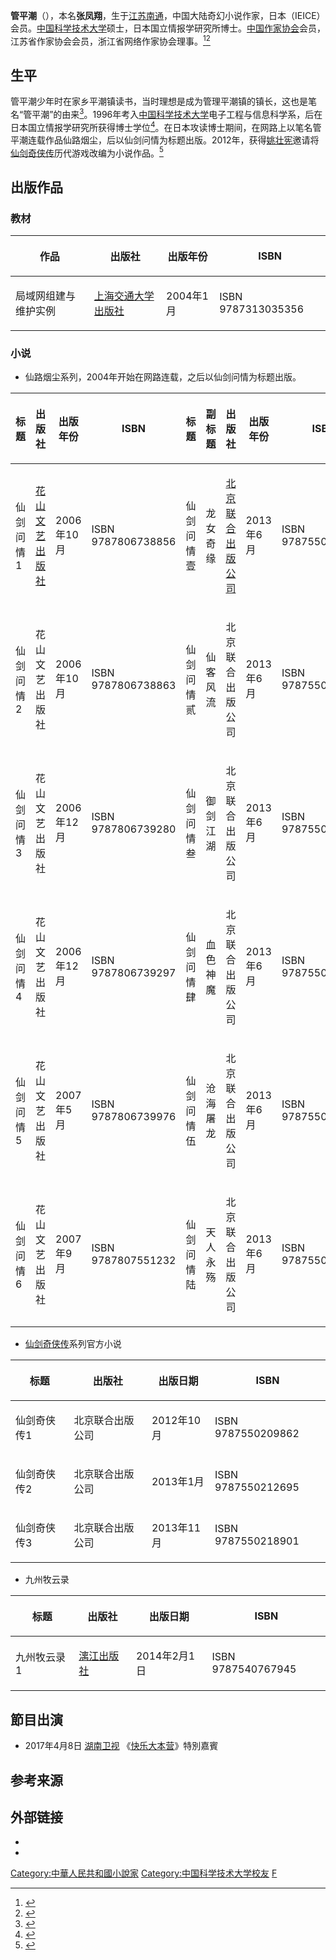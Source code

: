 {{Infobox writer 
| 姓名     = 管平潮
| 图像     = 
| 图像大小 = 
| 图像说明 = 
| 本名     = 张凤翔
| 笔名     = 管平潮
| 出生     = {{birth year and age|1977}}
| 出生地点 = {{CHN}}[[江苏省|江苏省]][[南通市|南通市]]
| 逝世     = 
| 逝世地点 = 
| 居处     = 
| 职业     = [[作家|作家]]
| 国籍     = {{PRC}}
| 种族     = [[汉族|汉族]]
| 公民权   = 
| 教育程度 = 
| 母校     = [[中国科学技术大学|中国科学技术大学]]电子工程与信息科学系<br />[[日本|日本]][[国立情报学研究所|国立情报学研究所]]
| 创作时期 = 
| 体裁     = [[小说|小说]]
| 代表作   = 《[[仙剑奇侠传|仙剑奇侠传]]》<br> 《[[九州牧云录|九州牧云录]]》
| 奖项     = 
| 签名     =  
| 官方网站 = 
}}
'''管平潮'''（{{bd|1977年|||}}），本名'''张凤翔'''，生于[[江苏省|江苏]][[南通市|南通]]，中国大陆奇幻小说作家，日本{{link-ja|电子情报通信学会|電子情報通信学会}}（IEICE）会员。[[中国科学技术大学|中国科学技术大学]]硕士，日本国立情报学研究所博士。[[中国作家协会|中国作家协会]]会员，江苏省作家协会会员，浙江省网络作家协会理事。<ref>{{cite web|author=速途网|title=大宇授权《仙剑问情》作者管平潮改编仙剑小说|url=http://www.sootoo.com/content/294268.shtml|access-date=2014-07-07|archive-date=2018-11-14|archive-url=https://web.archive.org/web/20181114141612/http://www.sootoo.com/content/294268.shtml|dead-url=no}}</ref><ref>{{Cite web|url = http://news.sina.com.cn/o/2014-11-14/173531146049.shtml|title = 仙剑官方小说作者管平潮：不能把网络文学妖魔化|accessdate = 2014年11月14日|author = |date = |publisher = |archive-date = 2018-11-14|archive-url = https://web.archive.org/web/20181114100621/http://news.sina.com.cn/o/2014-11-14/173531146049.shtml|dead-url = no}}</ref>

== 生平 ==

管平潮少年时在家乡平潮镇读书，当时理想是成为管理平潮镇的镇长，这也是笔名“管平潮”的由来<ref>{{cite web|author=腾讯游戏|title=网络作家自曝笔名：燕垒生最文艺 管平潮有来头|url=http://games.qq.com/a/20120829/000131.htm|access-date=2014-07-07|archive-date=2018-11-14|archive-url=https://web.archive.org/web/20181114141421/http://games.qq.com/a/20120829/000131.htm|dead-url=no}}</ref>。1996年考入[[中国科学技术大学|中国科学技术大学]]电子工程与信息科学系，后在日本国立情报学研究所获得博士学位<ref>{{cite web|author=太平洋游戏网|title=天蚕土豆携手管平潮 新大话西游2小说将上市|url=http://wangyou.pcgames.com.cn/369/3694162.html|access-date=2014-07-07|archive-url=https://web.archive.org/web/20140714123837/http://wangyou.pcgames.com.cn/369/3694162.html|archive-date=2014-07-14|dead-url=yes}}</ref>。在日本攻读博士期间，在网路上以笔名管平潮连载作品仙路烟尘，后以仙剑问情为标题出版。2012年，获得[[姚壮宪|姚壮宪]]邀请将[[仙剑奇侠传|仙剑奇侠传]]历代游戏改编为小说作品。<ref>{{cite web|title=仙剑奇侠传将推出官方小说 由作家管平潮主笔|url=http://news.131.com/news/yejie/12/0611/1061124_1.html|deadurl=yes|archiveurl=https://web.archive.org/web/20140712030315/http://news.131.com/news/yejie/12/0611/1061124_1.html|archivedate=2014-07-12}}</ref>

== 出版作品 ==

=== 教材 ===
{| class="wikitable"
|-
! 作品 !! 出版社 !! 出版年份 !! ISBN
|-
| 局域网组建与维护实例 || [[上海交通大学出版社|上海交通大学出版社]] || 2004年1月 || ISBN 9787313035356
|}

=== 小说 ===
*仙路烟尘系列，2004年开始在网路连载，之后以仙剑问情为标题出版。
{| class="wikitable"
|-
! 标题!! 出版社 !! 出版年份 !! ISBN !! 标题 !! 副标题 !!出版社 !! 出版年份 !! ISBN
|-
| 仙剑问情1 || [[花山文艺出版社|花山文艺出版社]] || 2006年10月 || ISBN 9787806738856 || 仙剑问情壹 ||龙女奇缘 || [[北京联合出版公司|北京联合出版公司]] || 2013年6月 || ISBN 9787550214910
|-
| 仙剑问情2 || 花山文艺出版社 || 2006年10月  || ISBN 9787806738863 || 仙剑问情贰 || 仙客风流 ||北京联合出版公司 || 2013年6月 || ISBN 9787550214927
|-
| 仙剑问情3 || 花山文艺出版社 || 2006年12月 || ISBN 9787806739280 || 仙剑问情叁 || 御剑江湖 ||北京联合出版公司 || 2013年6月 || ISBN 9787550214934
|-
| 仙剑问情4 || 花山文艺出版社 || 2006年12月 || ISBN 9787806739297 || 仙剑问情肆 ||血色神魔 || 北京联合出版公司 || 2013年6月 || ISBN 9787550214941
|-
| 仙剑问情5|| 花山文艺出版社 || 2007年5月 || ISBN 9787806739976 || 仙剑问情伍 || 沧海屠龙 ||北京联合出版公司 || 2013年6月 || ISBN 9787550214958
|-
| 仙剑问情6 || 花山文艺出版社 || 2007年9月 || ISBN 9787807551232 || 仙剑问情陆 || 天人永殇 ||北京联合出版公司 || 2013年6月 || ISBN 9787550214965
|}

*[[仙剑奇侠传|仙剑奇侠传]]系列官方小说

{| class="wikitable"
|-
!  标题 !!出版社 !! 出版日期 !! ISBN
|-
| 仙剑奇侠传1  || 北京联合出版公司 ||2012年10月 || ISBN 9787550209862
|-
| 仙剑奇侠传2  || 北京联合出版公司 ||2013年1月  || ISBN 9787550212695
|-
| 仙剑奇侠传3  || 北京联合出版公司 ||2013年11月  || ISBN 9787550218901 
|}
*九州牧云录
{| class="wikitable"
|-
! 标题 !!出版社 !! 出版日期 !! ISBN
|-
| 九州牧云录1 || [[漓江出版社|漓江出版社]] || 2014年2月1日 || ISBN 9787540767945
|}

==節目出演==
*2017年4月8日 [[湖南卫视|湖南卫视]] 《[[快乐大本营|快乐大本营]]》特別嘉賓

==参考来源==
{{Reflist}}

==外部链接==
*{{新浪微博|210100757}}
*{{新浪博客|guanpingchao}}

{{Normdaten}}
{{DEFAULTSORT:Guan Pingchao}}
[[Category:中華人民共和國小說家|Category:中華人民共和國小說家]]
[[Category:中国科学技术大学校友|Category:中国科学技术大学校友]]
[[Category:张姓|F]]
